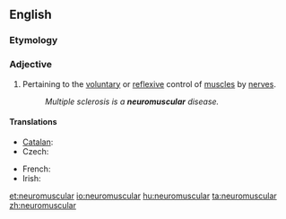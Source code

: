 ==English==

===Etymology===
{{prefix|neuro|muscular}}

===Adjective===
{{en-adj|-}}

# Pertaining to the [[voluntary]] or [[reflex]]ive control of [[muscle]]s by [[nerve]]s.
#: ''Multiple sclerosis is a '''neuromuscular''' disease.''

====Translations====
{{trans-top|pertaining to the voluntary control of muscles by nerves}}
* [[Catalan]]: {{t|ca|neuromuscular}}
* Czech: {{t-|cs|nervosvalový}}
{{trans-mid}}
* French: {{t|fr|neuromusculaire}}
* Irish: {{t|ga|néarmhatánach}}
{{trans-bottom}}

[[et:neuromuscular]]
[[io:neuromuscular]]
[[hu:neuromuscular]]
[[ta:neuromuscular]]
[[zh:neuromuscular]]